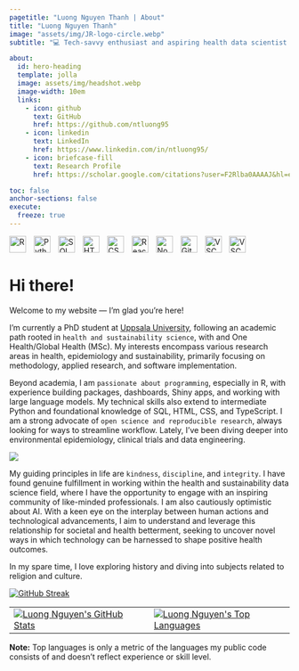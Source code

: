 ```yaml
---
pagetitle: "Luong Nguyen Thanh | About"
title: "Luong Nguyen Thanh"
image: "assets/img/JR-logo-circle.webp"
subtitle: "💻 Tech-savvy enthusiast and aspiring health data scientist 🩺"

about:
  id: hero-heading
  template: jolla
  image: assets/img/headshot.webp
  image-width: 10em
  links:
    - icon: github
      text: GitHub
      href: https://github.com/ntluong95
    - icon: linkedin
      text: LinkedIn
      href: https://www.linkedin.com/in/ntluong95/
    - icon: briefcase-fill
      text: Research Profile
      href: https://scholar.google.com/citations?user=F2Rlba0AAAAJ&hl=en

toc: false
anchor-sections: false
execute: 
  freeze: true
---
```


::: {#hero-heading}
:::

<!-- Search in "Go to file" here https://github.com/devicons/devicon -->

<p align="center" style="margin: 0em 0;">

<img src="https://cdn.jsdelivr.net/gh/devicons/devicon/icons/r/r-plain.svg" alt="R" width="30px" style="padding-right:10px;"/> <img src="https://cdn.jsdelivr.net/gh/devicons/devicon/icons/python/python-plain.svg" alt="Python" width="30px" style="padding-right:10px;"/> <img src="https://cdn.jsdelivr.net/gh/devicons/devicon/icons/mysql/mysql-original.svg" alt="SQL" width="30px" style="padding-right:10px;"/> <img src="https://cdn.jsdelivr.net/gh/devicons/devicon/icons/html5/html5-original.svg" alt="HTML" width="30px" style="padding-right:10px;"/> <img src="https://cdn.jsdelivr.net/gh/devicons/devicon/icons/css3/css3-original.svg" alt="CSS" width="30px" style="padding-right:10px;"/> <img src="https://cdn.jsdelivr.net/gh/devicons/devicon/icons/react/react-original.svg" alt="React" width="30px" style="padding-right:10px;"/> <img src="https://cdn.jsdelivr.net/gh/devicons/devicon/icons/nodejs/nodejs-original.svg" alt="NodeJS" width="30px" style="padding-right:10px;"/> <img src="https://cdn.jsdelivr.net/gh/devicons/devicon/icons/git/git-original.svg" alt="Git" width="30px" style="padding-right:10px;"/> <img src="https://cdn.jsdelivr.net/gh/devicons/devicon/icons/vscode/vscode-original.svg" alt="VSCode" width="30px" style="padding-right:10px;"/> <img src="https://cdn.jsdelivr.net/gh/devicons/devicon/icons/rstudio/rstudio-original.svg" alt="VSCode" width="30px" style="padding-right:10px;"/>

</p>

# Hi there!

Welcome to my website — I'm glad you're here!

I'm currently a PhD student at [Uppsala University](https://www.uu.se/en/contact-and-organisation/staff?query=N21-1055), following an academic path rooted in `health and sustainability science`, with and One Health/Global Health (MSc). My interests encompass various research areas in health, epidemiology and sustainability, primarily focusing on methodology, applied research, and software implementation.

Beyond academia, I am `passionate about programming`, especially in R, with experience building packages, dashboards, Shiny apps, and working with large language models. My technical skills also extend to intermediate Python and foundational knowledge of SQL, HTML, CSS, and TypeScript. I am a strong advocate of `open science and reproducible research`, always looking for ways to streamline workflow. Lately, I’ve been diving deeper into environmental epidemiology, clinical trials and data engineering.

::: {data-iframe-width="150" data-iframe-height="270" data-share-badge-id="fe87f90a-7103-44e5-a933-36930f81216c" data-share-badge-host="https://www.credly.com"}
:::

```{=html}
<script type="text/javascript" async src="//cdn.credly.com/assets/utilities/embed.js"></script>
```

![](assets/img/extensions.png){fig-align="center"}

My guiding principles in life are `kindness`, `discipline`, and `integrity`. I have found genuine fulfillment in working within the health and sustainability data science field, where I have the opportunity to engage with an inspiring community of like-minded professionals. I am also cautiously optimistic about AI. With a keen eye on the interplay between human actions and technological advancements, I aim to understand and leverage this relationship for societal and health betterment, seeking to uncover novel ways in which technology can be harnessed to shape positive health outcomes.

In my spare time, I love exploring history and diving into subjects related to religion and culture.

[![GitHub Streak](https://streak-stats.demolab.com?user=ntluong95&theme=react&hide_border=true&fire=FF8C3E&ring=FF9FE1&stroke=FF9FE1)](https://git.io/streak-stats)

|  |  |
|------------------------------------|------------------------------------|
| [![Luong Nguyen's GitHub Stats](https://github-readme-stats-wdme.vercel.app/api?username=ntluong95&theme=react&text_color=7cc0e2&title_color=7cc0e2&show_icons=true&icon_color=ff9fe1&hide_border=true){alt="Luong Nguyen's GitHub Stats"}](https://github.com/anuraghazra/github-readme-stats) | [![Luong Nguyen's Top Languages](https://github-readme-stats-wdme.vercel.app/api/top-langs/?username=ntluong95&layout=compact&theme=react&text_color=7cc0e2&title_color=7cc0e2&hide_border=true&hide=shell,css,html){alt="Luong Nguyen's Top Languages"}](https://github.com/anuraghazra/github-readme-stats) |

<b>Note:</b> Top languages is only a metric of the languages my public code consists of and doesn't reflect experience or skill level.

<!-- ![](assets/img/winner-quote.jpg){fig-align="center"} -->